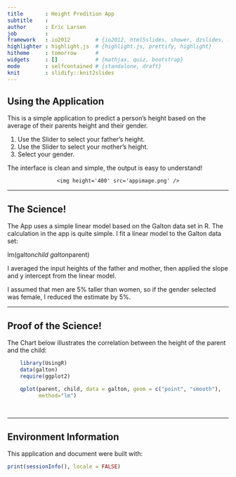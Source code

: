 ```yaml
---
title       : Height Predition App
subtitle    : 
author      : Eric Larsen
job         : 
framework   : io2012        # {io2012, html5slides, shower, dzslides, ...}
highlighter : highlight.js  # {highlight.js, prettify, highlight}
hitheme     : tomorrow      # 
widgets     : []            # {mathjax, quiz, bootstrap}
mode        : selfcontained # {standalone, draft}
knit        : slidify::knit2slides
---
```


## Using the Application

This is a simple application to predict a person's height based on the average of their parents height and their gender. 

1. Use the Slider to select your father's height.
2. Use the Slider to select your mother's height.
3. Select your gender.

The interface is clean and simple, the output is easy to understand!

<div style='text-align: center;'>
    <img height='400' src='appimage.png' />
</div>


---

## The Science!

The App uses a simple linear model based on the Galton data set in R. The calculation in the app is quite simple.  I fit a linear model to the Galton data set:

lm(galton$child ~ galton$parent)

I averaged the input heights of the father and mother, then applied the slope and y intercept from the linear model.

I assumed that men are 5% taller than women, so if the gender selected was female, I reduced the estimate by 5%.

---

## Proof of the Science!

The Chart below illustrates the correlation between the height of the parent and the child:

```r
    library(UsingR)
    data(galton)
    require(ggplot2)
  
    qplot(parent, child, data = galton, geom = c("point", "smooth"), 
          method="lm")




```




---

## Environment Information
This application and document were built with:
```r
print(sessionInfo(), locale = FALSE)
```